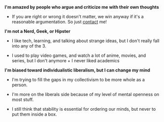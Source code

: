 **I'm amazed by people who argue and criticize me with their own thoughts**

- If you are right or wrong it doesn't matter, we win anyway if it's a reasonable argumentation. So just [contact](/contact) me!

**I'm not a Nerd, Geek, or Hipster**

- I like tech, learning, and talking about strange ideas, but I don't really fall into any of the 3. 

- I used to play video games, and watch a lot of anime, movies, and series, but I don't anymore + I never liked academics

**I'm biased toward individualistic liberalism, but I can change my mind**

- I'm trying to fill the gaps in my collectivism to be more whole as a person. 

- I'm more on the liberals side because of my level of mental openness on most stuff. 

- I still think that stability is essential for ordering our minds, but never to put them inside a box.